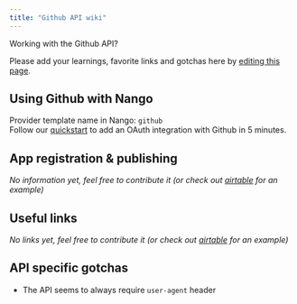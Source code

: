 ```yaml
---
title: "Github API wiki"
---
```


Working with the Github API?

Please add your learnings, favorite links and gotchas here by [editing this page](https://github.com/nangohq/nango/tree/master/docs/docs/providers/github.md).

## Using Github with Nango[](#using-github-with-nango "Direct link to Using Github with Nango")

Provider template name in Nango: `github`  
Follow our [quickstart](/quickstart) to add an OAuth integration with Github in 5 minutes.

## App registration & publishing[](#app-registration--publishing "Direct link to App registration & publishing")

_No information yet, feel free to contribute it (or check out [airtable](/providers/airtable) for an example)_

## Useful links[](#useful-links "Direct link to Useful links")

_No links yet, feel free to contribute it (or check out [airtable](/providers/airtable) for an example)_

## API specific gotchas[](#api-specific-gotchas "Direct link to API specific gotchas")

* The API seems to always require `user-agent` header